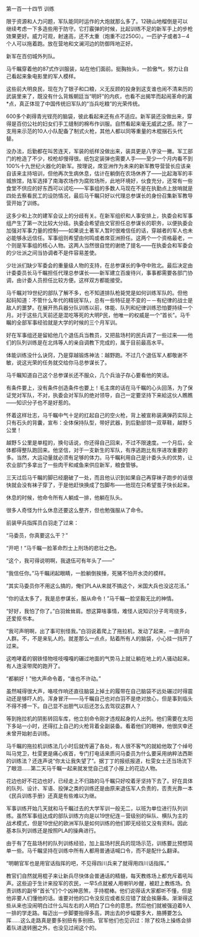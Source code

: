 

第一百一十四节 训练

限于资源和人力问题，军队能同时运作的大炮就那么多了。12磅山地榴倒是可以继续考虑一下多造些用于防守。它打霰弹的时候，比起训练不足的新军手上的步枪效果更好。威力可观，射速高，还不太重（炮重不过250G）。一匹驴子或者3－4个人可以拖着跑。放在营地和文澜河边的防御阵地正好。

新军在百仞城外列队。

马千瞩穿着他的87式作训服装，站在他们面前。挺胸抬头，一脸傲气，努力让自己看起来象电影里的军人模样。

这些前大明良民，现在为了银子和口粮，义无反顾的投身到这支谁也闹不清来历的武装里来了，既没有什么背叛朝廷当“明奸”的内疚，也看不出揭竿而起闹革命的漏*点，真正体现了中国传统旧军队的“当兵吃粮”的光荣传统。

600多个剃得青光锃亮的脑袋，彼此看起来还有点不适应。新军装还没做出来，穿得是百仞公社的妇女们手工缝制的棉布作训服。自然看起来毫无威武之感。除了一支用来示范的10人小队配备了制式火枪，其他人都以同等重量的木棍捆石头代替。

没办法，后勤都在叫苦连天，军装的纸样没做出来，装具更是八字没一撇。军工部门的枪造了不少，校枪却慢得很。纸包定装弹也需要人手――至少一个月内看不到100%十九世纪火器化的新军。按理说，席亚洲作为未来的新军教导营营长应该亲自该来主持培训，但他再次生病休息，估计在躺倒在农场休养了――比起海军的丰城旅馆，陆军选择了南海农场作为腐败场所，此地环境好，伙食充分，还常有一些食堂不供应的好东西可以试吃――军事组的多数人马现在不是在执勤点上放哨就是四处去察看民工的设防情况，最后马千瞩只好以代理总参谋长的身份召集新军教导营开始了训练。

这多少和上次的建军会议上的分歧有关。在新军组织和人事安排上，执委会和军事组产生了第一次比较大分歧。执委会希望由文官担任总参谋长的职务，以便执委会加强对军事力量的控制――如果说土著军人暂时很难信任的话，穿越者的军人也未必能够永远信任。军事组则希望由何鸣或者席亚洲担任。这两个一个资格最老，一个则是军事组的核心人物。这两人当然很自觉的谢绝了提名――在执委会和军委会的少壮派之间当协调者不是件容易差使。

少壮派们缺少军委会的重量级人物的支持，在总参谋长的争夺中败北。最后决定由计委委员长马千瞩担任代理总参谋长――新军建立百废待兴，事事都需要各部门协调，由计委人员担任比较方便。这样双方都能接受。

马千瞩对19世纪的部队了解不多，也不知道排队枪毙党是如何训练军队的。但他起码知道：不管什么年代的精锐军队，总有一些特征是不变的－－有纪律的战士是敌人的噩梦。在展开热兵器分队训练以前，体能、队列和纪律训练恐怕要持续一个月。对于这些几天前还是混吃等死的大明P民，他唯一的权威是一个“首长”。马千瞩的全部军事经验就是大学的时候的三个月军训。

好在军事组还是留給他几个退伍兵当教员，又把盐场村的民兵调了一些过来――他们的队列训练是在北炜等人的亲自调教下完成的，属于目前最高水平。

体能训练没什么诀窍，乃是穿越锻炼神法：越野跑。不过几个退伍军人都敬谢不敏，说这光荣的任务就交给你马总参谋长了。

马千瞩知道自己这个总参谋长还不服众，几个兵油子存心要看他的笑话。

有条件要上，没有条件创造条件也要上！毛主席的话在马千瞩的心头回荡，为了保证党对军队，不对，执委会对军队的绝对领导，自己一定要坚持下来給这伙人瞧瞧――知识分子也不是好惹的。

怀着这样壮志，马千瞩中气十足的扛起自己的空火枪，背上被宣称装满弹药实际上只有石头的背囊，宣布：全体保持队型，带好武器，到后勤部领一双草鞋，越野５公里！

越野５公里是单程的，换句话说，你还得自己回来，不过不限速度。一个月后，全体都得整队跑回来。他坚信，对于一支新生的军队，有序逃跑比有序进攻重要的多。当然，大运动量就必须有足够的体力。马千瞩利用自己是计委头头的优势，让农业部门多拿出了一些肉干和咸鱼来供应新军，粮食管够。

三天过后马千瞩的脚已经磨破了一处，而且他认识到如果自己再穿袜子跑步的话很快就会没有袜子穿了，于是他赶快换成了包脚布――他现在只希望茧子快长起来。

休息的时候，他命令所有人躺成一排，他躺在队头。

很多人奇怪为什么休息还要这么整齐，但也勉强服从了命令。

前装甲兵指挥员白羽走了过来：

“马委员，你真要这么干？”

“开吧！”马千瞩一脸革命烈士上刑场的悲壮之色。

“这个，我可得说明啊，我退伍可有年头了――”

“我信任你。”马千瞩闭起眼睛，一脸躺倒挨捶，死猪不怕开水烫的模样。

“其实马委员你不用这么搞的，俺们PLA从来就不搞这个，米国大兵也没这花活。”

“你的话太多了，我是总参谋长，服从命令！”马千瞩一脸坚毅无比的神情。

“好好，我怕了你了。”白羽耸耸肩。想这算啥事情，难怪人说知识分子弯弯绕多，还爱抠书本。

“我可声明啊，出了事可别怪我。”白羽说着爬上了拖拉机，发动了起来，一直开向人群。不，不是来轧人的。就差那么一点点，贴着所有人的脑袋，小心挂一挡开了过来。

这咆哮着的钢铁怪物吱吱嘎嘎的碾过地面的气势马上就让躺在地上的人骚动起来。有人连滚带爬的跑开了。

“都躺好！”他大声命令着，“谁也不许动。”

虽然喊得很大声，咯吱作响还直往脑袋上掉土的履带在自己脑袋不远处碾过时得震动还是够吓人的。浑身冒汗――马千瞩自己也对白羽不是绝对放心，但是事到临头不得不搏一下。自己显不出胆气以后还怎么去驾驭这群人？

等到拖拉机的阴影转回车库，他立刻命令刚才违规起身的人出列。他们需要在太阳下多站一小时，还得扛上自己的火枪背着全副装备。看着他们的眼神，他很庆幸还未曾开始射击训练。

马千瞩的拖拉机训练法几小时后就传遍了各处，有人很不客气的就給他取了个绰号叫马党卫，杜雯更是痛心疾首，专门打电话来质问马委员为什么要采用纳粹法西斯的训练法？还连声说“你太让我失望了”。据丁丁的报纸报道，杜雯女士还当场流下了眼泪……第二天马千瞩一起来就发觉自己成了小报上的花边人物。

花边也好不花边也好，已经走上不归路的马千瞩只好咬着牙坚持下去了。好在具体的队列、设计、军语、投弹之类的训练还是由原来退伍军人负责的，否责光靠一本《民兵训练手册》还真是有些难以为继。

军事训练开始几天就和马千瞩过去的大学军训一般无二，以班为单位进行队列训练。虽然军事组达成的部队训练方向是以19世纪连－营级别的纵队、横队为主的战术模式，但是19世纪的欧洲军队是如何训练的他们即无经验又没有资料。因此基本队列训练还是按照PLA的操典进行。

由于有了在盐场村的队列训练经验，加上盐场村民兵的现场示范，训练要比预想简单一些。马千瞩坚持在训练中所有人都用普通话喊口令，而不是配什么翻译。

“明朝官军也是用官话指挥的吧，不见得四川兵来了就得用四川话指挥。”

教官们自然就用棍子来让新兵尽快体会普通话的精髓，每天教练场上都充斥着吼叫声。这些迫于生计来投军的农民，一早5点就被人用喇叭吵醒，被赶上教练场。负责训练的副爷“首长”们个个凶神恶煞，手持棍棒。他们说得话大家都听不懂，但是他非要人们懂他的话。谁要对他的口令没反应或者反应错了就会挨藤条。渐渐得这些从来也没闹明白过什么叫左右的人明白了口令的意思。然后他们就被强迫着9人一排的学走路。每迈出一步脚要抬得多高，跨出去的步幅要多大，胳膊要怎么挥……这么走路真是要多别扭有多别扭。官军他们也见识过：除了校场上操练会排着队进退转圈之外，也没见过闹这个的。

